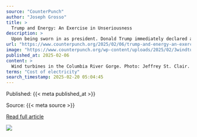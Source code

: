 ```yaml
---
source: "CounterPunch"
author: "Joseph Grosso"
title: >
  Trump and Energy: An Exercise in Unseriousness
description: >
  Upon being sworn in as president. Donald Trump immediately declared an energy emergency. The proclamation, issued on January 20th, states that "The energy and critical minerals (“energy”) identification, leasing, development, production, transportation, refin…
url: "https://www.counterpunch.org/2025/02/06/trump-and-energy-an-exercise-in-unseriousness/"
image: "https://www.counterpunch.org/wp-content/uploads/2025/02/3windturbineridge4-scaled.jpg"
published_at: 2025-02-06
content: >
  Wind turbines in the Columbia River Gorge. Photo: Jeffrey St. Clair.  Upon being sworn in as president. Donald Trump immediately declared an energy emergency. The proclamation, issued on January 20th… [+5948 chars]
terms: "Cost of electricity"
search_timestamp: 2025-02-20 05:04:45
---
```



Published: {{< meta published_at >}}


Source: {{< meta source >}}


[Read full article]({{< meta url >}}){target='_blank'}



![](`r rmarkdown::metadata$image[1]`)
